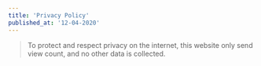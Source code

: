```yaml
---
title: 'Privacy Policy'
published_at: '12-04-2020'
---
```



> To protect and respect privacy on the internet, this website only send view count, and no other data is collected.
